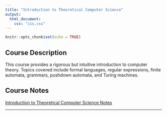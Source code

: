 ```yaml
---
title: "Introduction to Theoretical Computer Science"
output:
  html_document:
    css: "css.css"
---
```


```r
knitr::opts_chunk$set(echo = TRUE)
```

## Course Description

This course provides a rigorous but intuitive introduction to computer theory. Topics covered include formal languages, regular expressions, finite automata, grammars, pushdown automata, and Turing machines.


## Course Notes

[Introduction to Theoretical Computer Science Notes](https://docs.google.com/document/d/1_KBwdpvASrzjfzbHIkgqU-_-QBkYaaWc/edit?usp=sharing&ouid=101085786338866865565&rtpof=true&sd=true)

__________
